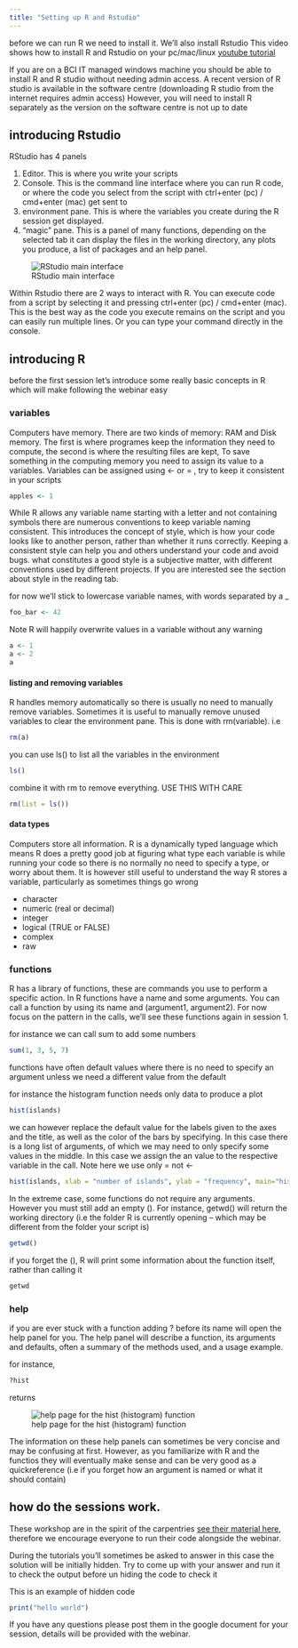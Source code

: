---
title: "Setting up R and Rstudio"
---


before we can run R we need to install it. We'll also install Rstudio
This video shows how to install R and Rstudio on your pc/mac/linux 
[youtube tutorial](https://www.youtube.com/watch?v=by5HyJX6H1I)

If you are on a BCI IT managed windows machine you should be able to install R and R studio 
without needing admin access. A recent version of R studio is available in the software centre 
(downloading R studio from the internet requires admin access)
However, you will need to install R separately as the version on the software centre is not up to date

## introducing Rstudio

RStudio has 4 panels 
 
1. Editor. This is where you write your scripts 
2. Console. This is the command line interface where you can run R code, or where the code you select from the script with ctrl+enter (pc) / cmd+enter (mac) get sent to
3. environment pane. This is where the variables you create during the R session get displayed.
4. "magic" pane. This is a panel of many functions, depending on the selected tab it can display the files in the working directory, any plots you produce, a list of packages and an help panel. 

![RStudio main interface](images/rstudio.PNG)

Within Rstudio there are 2 ways to interact with R. You can execute code from a script by selecting it and pressing ctrl+enter (pc) / cmd+enter (mac). This is the best way as the code you execute remains on the script and you can easily run multiple lines. Or you can type your command directly in the console. 

## introducing R 

before the first session let's introduce some really basic concepts in R which will make following the webinar easy 

### variables 

Computers have memory. There are two kinds of memory: RAM and Disk memory. The first is where
programes keep the information they need to compute, the second is where the resulting files are kept,
To save something in the computing memory you need to assign its value to a variables. 
Variables can be assigned using <- or = , try to keep it consistent in your scripts

```{r}
apples <- 1
```

While R allows any variable name starting with a letter and not containing symbols there are numerous conventions to
keep variable naming consistent.
This introduces the concept of style, which is how your code looks like to another person, rather than whether it runs correctly.
Keeping a consistent style can help you and others understand your code and avoid bugs. what constitutes a good style 
is a subjective matter, with different conventions used by different projects.
If you are interested see the section about style in the reading tab. 

for now we'll stick to lowercase variable names, with words separated by a _

```{r}
foo_bar <- 42
```

Note R will happily overwrite values in a variable without any warning
```{r}
a <- 1
a <- 2
a
```
#### listing and removing variables

R handles memory automatically so there is usually no need to manually remove variables. 
Sometimes it is useful to manually remove unused variables to clear the environment pane.
This is done with rm(variable). i.e 
```{r}
rm(a)
```

you can use ls() to list all the variables in the environment
```{r}
ls()
```
combine it with rm to remove everything.
USE THIS WITH CARE
```{r}
rm(list = ls())
```


#### data types 

Computers store all information. 
R is a dynamically typed language which means R does a pretty good job at figuring what type each variable is while running your code
so there is no normally no need to specify a type, or worry about them.
It is however still useful to understand the way R stores a variable, particularly as sometimes things go wrong

- character
- numeric (real or decimal)
- integer 
- logical (TRUE or FALSE)
- complex
- raw 

### functions 

R has a library of functions, these are commands you use to perform a specific action. In R functions have a name and some arguments.
You can call a function by using its name and (argument1, argument2). For now focus on the pattern in the calls, we'll see these functions again in session 1. 

for instance we can call sum to add some numbers
```{r}
sum(1, 3, 5, 7)
```

functions have often default values where there is no need to specify an argument 
unless we need a different value from the default

for instance the histogram function needs only data to produce a plot
```{r}
hist(islands)
```

we can however replace the default value for the labels given to the axes and the title, as well as the color of the bars by specifying.
In this case there is a long list of arguments, of which we may need to only specify some values in the middle.
In this case we assign the an value to the respective variable in the call. 
Note here we use only = not <- 
```{r}
hist(islands, xlab = "number of islands", ylab = "frequency", main="histogram of island number by location", col=rainbow(6))
```
In the extreme case, some functions do not require any arguments. However you must still add an empty ().
For instance, getwd() will return the working directory (i.e the folder R is currently opening -- which may be different from the folder your script is)

```{r}
getwd()
```
if you forget the (), R will print some information about the function itself, rather than calling it
```{r}
getwd
```

### help

if you are ever stuck with a function adding ? before its name will open the help panel for you. The help panel will describe a function, its
arguments and defaults, often a summary of the methods used, and a usage example.  

for instance, 
```{r}
?hist
```
returns

![help page for the hist (histogram) function](images/help_hist.PNG)

The information on these help panels can sometimes be very concise and may be confusing at first.
However, as you familiarize with R and the functios they will eventually make sense and can be very good as a quickreference
(i.e if you forget how an argument is named or what it should contain)


## how do the sessions work. 

These workshop are in the spirit of the carpentries [see their material here](https://carpentries.org/), therefore we encourage everyone to run their code alongside the webinar.

During the tutorials you'll sometimes be asked to answer
in this case the solution will be initially hidden. Try to come up with your answer
and run it to check the output before un hiding the code to check it

This is an example of hidden code 
```{r class.source = 'fold-hide'}
print("hello world")
```

If you have any questions please post them in the google document for your session, details will be provided with the webinar.

